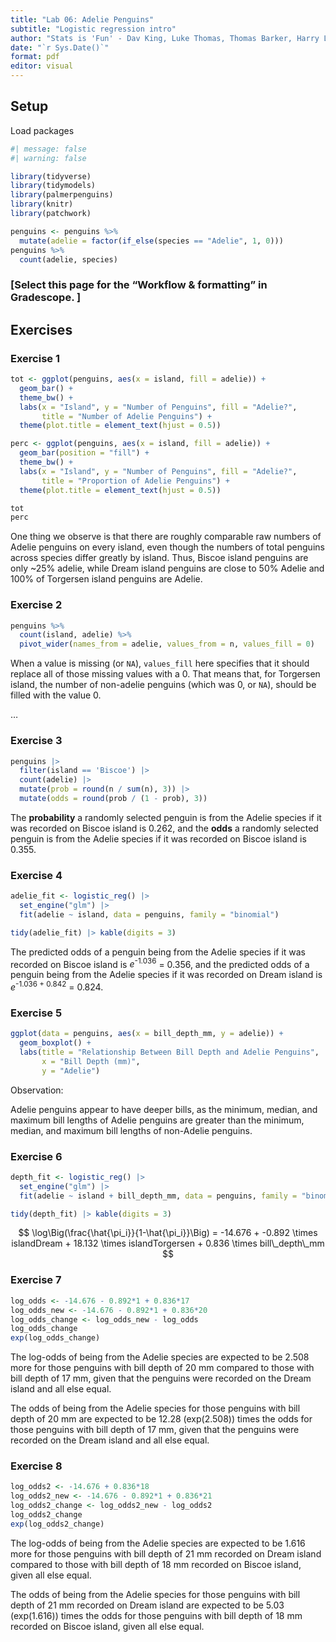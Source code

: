---
title: "Lab 06: Adelie Penguins"
subtitle: "Logistic regression intro"
author: "Stats is 'Fun' - Dav King, Luke Thomas, Thomas Barker, Harry Liu"
date: "`r Sys.Date()`"
format: pdf
editor: visual
---

## Setup

Load packages

```{r load-packages}
#| message: false
#| warning: false

library(tidyverse)
library(tidymodels)
library(palmerpenguins)
library(knitr)
library(patchwork)

penguins <- penguins %>% 
  mutate(adelie = factor(if_else(species == "Adelie", 1, 0)))
penguins %>% 
  count(adelie, species)
```

### **\[Select this page for the "Workflow & formatting" in Gradescope.** \]

\pagebreak

## Exercises

### Exercise 1

```{r Ex-1}
tot <- ggplot(penguins, aes(x = island, fill = adelie)) +
  geom_bar() +
  theme_bw() +
  labs(x = "Island", y = "Number of Penguins", fill = "Adelie?",
       title = "Number of Adelie Penguins") +
  theme(plot.title = element_text(hjust = 0.5))

perc <- ggplot(penguins, aes(x = island, fill = adelie)) +
  geom_bar(position = "fill") +
  theme_bw() +
  labs(x = "Island", y = "Number of Penguins", fill = "Adelie?",
       title = "Proportion of Adelie Penguins") +
  theme(plot.title = element_text(hjust = 0.5))

tot
perc
```

One thing we observe is that there are roughly comparable raw numbers of Adelie penguins on every island, even though the numbers of total penguins across species differ greatly by island. Thus, Biscoe island penguins are only \~25% adelie, while Dream island penguins are close to 50% Adelie and 100% of Torgersen island penguins are Adelie.

\pagebreak

### Exercise 2

```{r Ex-2}
penguins %>% 
  count(island, adelie) %>% 
  pivot_wider(names_from = adelie, values_from = n, values_fill = 0)
```

When a value is missing (or `NA`), `values_fill` here specifies that it should replace all of those missing values with a 0. That means that, for Torgersen island, the number of non-adelie penguins (which was 0, or `NA`), should be filled with the value 0.

...

\pagebreak

### Exercise 3

```{r odds-prob}
penguins |>
  filter(island == 'Biscoe') |>
  count(adelie) |>
  mutate(prob = round(n / sum(n), 3)) |>
  mutate(odds = round(prob / (1 - prob), 3))

```

The **probability** a randomly selected penguin is from the Adelie species if it was recorded on Biscoe island is 0.262, and the **odds** a randomly selected penguin is from the Adelie species if it was recorded on Biscoe island is 0.355.

\pagebreak

### Exercise 4

```{r log-model}

adelie_fit <- logistic_reg() |>
  set_engine("glm") |>
  fit(adelie ~ island, data = penguins, family = "binomial")

tidy(adelie_fit) |> kable(digits = 3)
```

The predicted odds of a penguin being from the Adelie species if it was recorded on Biscoe island is $e^\text{-1.036}$ = 0.356, and the predicted odds of a penguin being from the Adelie species if it was recorded on Dream island is $e^\text{-1.036 + 0.842}$ = 0.824.

\pagebreak

### Exercise 5

```{r bill-depth-viz}
ggplot(data = penguins, aes(x = bill_depth_mm, y = adelie)) +
  geom_boxplot() +
  labs(title = "Relationship Between Bill Depth and Adelie Penguins",
       x = "Bill Depth (mm)",
       y = "Adelie")
```

Observation:

Adelie penguins appear to have deeper bills, as the minimum, median, and maximum bill lengths of Adelie penguins are greater than the minimum, median, and maximum bill lengths of non-Adelie penguins.

\pagebreak

### Exercise 6

```{r bill-depth-model}
depth_fit <- logistic_reg() |>
  set_engine("glm") |>
  fit(adelie ~ island + bill_depth_mm, data = penguins, family = "binomial")

tidy(depth_fit) |> kable(digits = 3)
```

$$
\log\Big(\frac{\hat{\pi_i}}{1-\hat{\pi_i}}\Big) = -14.676 + -0.892 \times islandDream + 18.132 \times islandTorgersen + 0.836 \times bill\_depth\_mm
$$

\pagebreak

### Exercise 7

```{r change}
log_odds <- -14.676 - 0.892*1 + 0.836*17
log_odds_new <- -14.676 - 0.892*1 + 0.836*20
log_odds_change <- log_odds_new - log_odds
log_odds_change
exp(log_odds_change)
```

The log-odds of being from the Adelie species are expected to be 2.508 more for those penguins with bill depth of 20 mm compared to those with bill depth of 17 mm, given that the penguins were recorded on the Dream island and all else equal.

The odds of being from the Adelie species for those penguins with bill depth of 20 mm are expected to be 12.28 (exp(2.508)) times the odds for those penguins with bill depth of 17 mm, given that the penguins were recorded on the Dream island and all else equal.

\pagebreak

### Exercise 8

```{r change2}
log_odds2 <- -14.676 + 0.836*18
log_odds2_new <- -14.676 - 0.892*1 + 0.836*21
log_odds2_change <- log_odds2_new - log_odds2
log_odds2_change
exp(log_odds2_change)
```

The log-odds of being from the Adelie species are expected to be 1.616 more for those penguins with bill depth of 21 mm recorded on Dream island compared to those with bill depth of 18 mm recorded on Biscoe island, given all else equal.

The odds of being from the Adelie species for those penguins with bill depth of 21 mm recorded on Dream island are expected to be 5.03 (exp(1.616)) times the odds for those penguins with bill depth of 18 mm recorded on Biscoe island, given all else equal.
